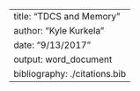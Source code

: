 ---
title: "TDCS and Memory"
author: "Kyle Kurkela"
date: "9/13/2017"
output: word_document
bibliography: ./citations.bib
---